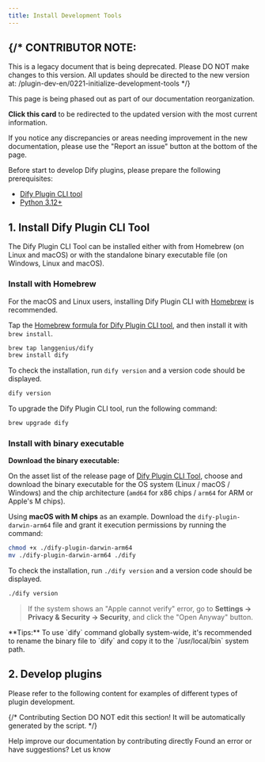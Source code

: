 ```yaml
---
title: Install Development Tools
---
```



{/* 
  CONTRIBUTOR NOTE:
  ----------------
  This is a legacy document that is being deprecated.
  Please DO NOT make changes to this version.
  All updates should be directed to the new version at:
  /plugin-dev-en/0221-initialize-development-tools
*/}

<Card title="This Documentation is Being Deprecated" icon="circle-exclamation" href="/plugin-dev-en/0221-initialize-development-tools">
  <p>This page is being phased out as part of our documentation reorganization.</p>
  
  <p><strong>Click this card</strong> to be redirected to the updated version with the most current information.</p>
  
  <p>If you notice any discrepancies or areas needing improvement in the new documentation, please use the "Report an issue" button at the bottom of the page.</p>
</Card>

Before start to develop Dify plugins, please prepare the following prerequisites:
* [Dify Plugin CLI tool](https://github.com/langgenius/dify-plugin-daemon?tab=readme-ov-file#cli)
* [Python 3.12+](https://docs.python.org/3.12/using/index.html)

## **1. Install Dify Plugin CLI Tool**

The Dify Plugin CLI Tool can be installed either with from Homebrew (on Linux and macOS) or with the standalone binary executable file (on Windows, Linux and macOS).

### Install with Homebrew

For the macOS and Linux users, installing Dify Plugin CLI with [Homebrew](https://brew.sh/) is recommended.

Tap the [Homebrew formula for Dify Plugin CLI tool](https://github.com/langgenius/homebrew-dify), and then install it with `brew install`.

```bash
brew tap langgenius/dify
brew install dify
```

To check the installation, run `dify version` and a version code should be displayed.
```bash
dify version
```

To upgrade the Dify Plugin CLI tool, run the following command:

```bash
brew upgrade dify
```

### Install with binary executable

**Download the binary executable:**

On the asset list of the release page of [Dify Plugin CLI Tool](https://github.com/langgenius/dify-plugin-daemon/releases), choose and download the binary executable for the OS system (Linux / macOS / Windows) and the chip architecture (`amd64` for x86 chips / `arm64` for ARM or Apple's M chips).

Using **macOS with M chips** as an example. Download the `dify-plugin-darwin-arm64` file and grant it execution permissions by running the command:
```bash
chmod +x ./dify-plugin-darwin-arm64
mv ./dify-plugin-darwin-arm64 ./dify
```

To check the installation, run `./dify version` and a version code should be displayed.
```bash
./dify version
```

> If the system shows an "Apple cannot verify" error, go to **Settings → Privacy & Security → Security**, and click the "Open Anyway" button.

<Info>
    **Tips:**
    To use `dify` command globally system-wide, it's recommended to rename the binary file to `dify` and copy it to the
    `/usr/local/bin` system path.
</Info>

## 2. **Develop plugins**

Please refer to the following content for examples of different types of plugin development.

<Card title="Tool Plugin" icon="link" href="/en/plugins/quick-start/develop-plugins/tool-plugin">
</Card>

<Card title="Model Plugin" icon="link" href="/en/plugins/quick-start/develop-plugins/model-plugin">
</Card>

<Card title="Agent Strategy Plugin" icon="link" href="/en/plugins/quick-start/develop-plugins/agent-strategy-plugin">
</Card>

<Card title="Extension Plugin" icon="link" href="/en/plugins/quick-start/develop-plugins/extension-plugin">
</Card>

<Card title="Bundle Plugin" icon="link" href="/en/plugins/quick-start/develop-plugins/bundle">
</Card>

{/*
Contributing Section
DO NOT edit this section!
It will be automatically generated by the script.
*/}

<CardGroup cols="2">
    <Card
        title="Edit this page"
        icon="pen-to-square"
        href="https://github.com/langgenius/dify-docs-mintlify/edit/main/en/plugins/quick-start/develop-plugins/initialize-development-tools.mdx"
    >
        Help improve our documentation by contributing directly
    </Card>
    <Card
        title="Report an issue"
        icon="github"
        href="https://github.com/langgenius/dify-docs-mintlify/issues/new?title=Documentation%20Issue%3A%20alize-development-to&body=%23%23%20Issue%20Description%0A%3C%21--%20Please%20briefly%20describe%20the%20issue%20you%20found%20--%3E%0A%0A%23%23%20Page%20Link%0Ahttps%3A%2F%2Fgithub.com%2Flanggenius%2Fdify-docs-mintlify%2Fblob%2Fmain%2Fen/plugins/quick-start/develop-plugins%2Finitialize-development-tools.mdx%0A%0A%23%23%20Suggested%20Changes%0A%3C%21--%20If%20you%20have%20specific%20suggestions%20for%20changes%2C%20please%20describe%20them%20here%20--%3E%0A%0A%3C%21--%20Thank%20you%20for%20helping%20improve%20our%20documentation%21%20--%3E"
    >
        Found an error or have suggestions? Let us know
    </Card>
</CardGroup>

